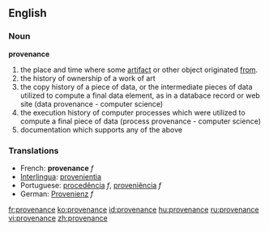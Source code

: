==English==
=== Noun ===
'''provenance'''
#the place and time where some [[artifact]] or other object originated [[from]].
#the history of ownership of a work of art
#the copy history of a piece of data, or the intermediate pieces of data utilized to compute a final data element, as in a databace record or web site (data provenance - computer science)
#the execution history of computer processes which were utilized to compute a final piece of data (process provenance - computer science)
#documentation which supports any of the above

===Translations===
*French: '''provenance''' ''f''
*[[Interlingua]]: [[provenientia]]
*Portuguese: [[procedência]] ''f'', [[proveniência]] ''f''
*German: [[Provenienz]] ''f''

[[fr:provenance]]
[[ko:provenance]]
[[id:provenance]]
[[hu:provenance]]
[[ru:provenance]]
[[vi:provenance]]
[[zh:provenance]]